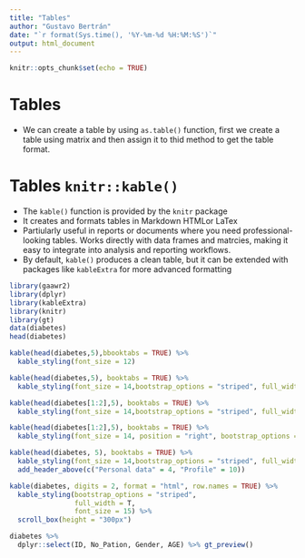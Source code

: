 ```yaml
---
title: "Tables"
author: "Gustavo Bertrán"
date: "`r format(Sys.time(), '%Y-%m-%d %H:%M:%S')`"
output: html_document
---
```


```r
knitr::opts_chunk$set(echo = TRUE)
```

 
# Tables  
- We can create a table by using `as.table()` function, first we create a table using matrix and then assign it to thid method to get the table format.

# Tables `knitr::kable()`  
- The `kable()` function is provided by the `knitr` package
- It creates and formats tables in Markdown HTMLor LaTex
- Partiularly useful in reports or documents where you need professional-looking tables.
Works directly with data frames and matrcies, making it easy to integrate into analysis and reporting workflows.
- By default, `kable()` produces a clean table, but it can be extended with packages like `kableExtra` for more advanced formatting

```r
library(gaawr2)
library(dplyr)
library(kableExtra)
library(knitr)
library(gt)
data(diabetes)
head(diabetes)
```

```r
kable(head(diabetes,5),bbooktabs = TRUE) %>% 
  kable_styling(font_size = 12) 
```

```r
kable(head(diabetes,5), booktabs = TRUE) %>% 
  kable_styling(font_size = 14,bootstrap_options = "striped", full_width = F)
```
```r
kable(head(diabetes[1:2],5), booktabs = TRUE) %>% 
  kable_styling(font_size = 14,bootstrap_options = "striped", full_width = F)
```


```r
kable(head(diabetes[1:2],5), booktabs = TRUE) %>% 
  kable_styling(font_size = 14, position = "right", bootstrap_options = "striped", full_width = F)
```

```r
kable(head(diabetes, 5), booktabs = TRUE) %>% 
  kable_styling(font_size = 14,bootstrap_options = "striped", full_width = F) %>% 
  add_header_above(c("Personal data" = 4, "Profile" = 10))
```
```r
kable(diabetes, digits = 2, format = "html", row.names = TRUE) %>% 
  kable_styling(bootstrap_options = "striped", 
                full_width = T,
                font_size = 15) %>% 
  scroll_box(height = "300px")


```



```r
diabetes %>% 
  dplyr::select(ID, No_Pation, Gender, AGE) %>% gt_preview()
```

